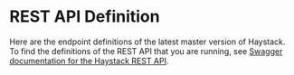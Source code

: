 # REST API Definition

Here are the endpoint definitions of the latest master version of Haystack.
To find the definitions of the REST API that you are running,
see [Swagger documentation for the Haystack REST API](/components/v1.5.0/rest-api#swagger-documentation-for-the-haystack-rest-api).

<div>
    <Swagger />
</div>